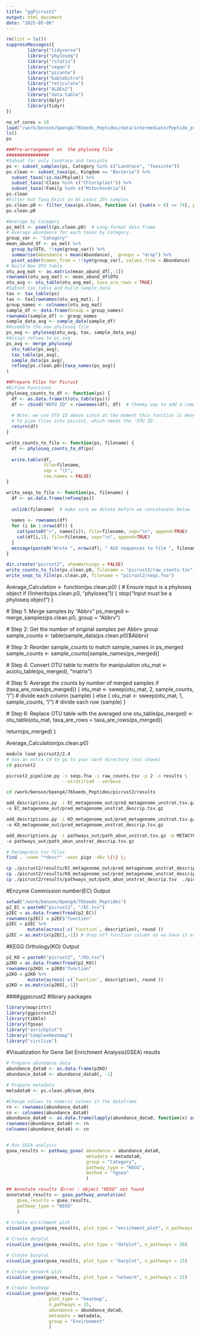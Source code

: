 ```yaml
---
title: "ggPicrust2"
output: html_document
date: "2025-05-06"
---
```


```r
rm(list = ls())
suppressMessages({
        library("tidyverse")
        library("phyloseq")
        library("rstatix")
        library("vegan")
        library("picante")
        library("kableExtra")
        library("reticulate")
        library("ALDEx2")
        library("data.table")
        library(dplyr)
        library(tidyr)
})

no_of_cores = 16
load("/work/benson/bpeng4/76Seeds_Peptides/data/intermediate/Peptide_ps.rda")
ls()
ps

###Pre-arrangement on  the phyloseq file
################
#Subset for only landrace and teosinte
ps <- subset_samples(ps, Category %in% c("Landrace", "Teosinte"))
ps.clean <- subset_taxa(ps, Kingdom == "Bacteria") %>%
  subset_taxa(!is.na(Phylum)) %>%
  subset_taxa(!Class %in% c("Chloroplast")) %>%
  subset_taxa(!Family %in% c("Mitochondria"))
ps.clean
#Filter Out Taxa Exist in At Least 25% samples
ps.clean.p0 <- filter_taxa(ps.clean, function (x) {sum(x > 0) >= 74}, prune=TRUE)
ps.clean.p0

#Average by Category
ps_melt <- psmelt(ps.clean.p0)  # Long-format data frame
# Average abundance for each taxon by Category.
group_var <- "Category" 
mean_abund_df <- ps_melt %>%
  group_by(OTU, !!sym(group_var)) %>%
  summarise(Abundance = mean(Abundance), .groups = "drop") %>%
  pivot_wider(names_from = !!sym(group_var), values_from = Abundance)
# Build New OTU table
otu_avg_mat <- as.matrix(mean_abund_df[,-1])
rownames(otu_avg_mat) <- mean_abund_df$OTU
otu_avg <- otu_table(otu_avg_mat, taxa_are_rows = TRUE)
#Subset tax_table and build sample_data
tax <- tax_table(ps)
tax <- tax[rownames(otu_avg_mat), ]
group_names <- colnames(otu_avg_mat)
sample_df <- data.frame(Group = group_names)
rownames(sample_df) <- group_names
sample_data_avg <- sample_data(sample_df)
#Assemble the new phyloseq file
ps_avg <- phyloseq(otu_avg, tax, sample_data_avg)
#Assign refseq to ps_avg
ps_avg <- merge_phyloseq(
  otu_table(ps_avg),
  tax_table(ps_avg),
  sample_data(ps_avg),
  refseq(ps.clean.p0)[taxa_names(ps_avg)]
)


```

```r
##Prepare Files for Picrust
#Difine Functions
phyloseq_counts_to_df <- function(ps) {
  df <- as.data.frame(t(otu_table(ps)))
  df <- cbind("#OTU ID" = rownames(df), df)  # Cheeky way to add a comment to first line
  
  # Note: we use OTU ID above since at the moment this function is meanly used
  # to pipe files into picrust, which needs the 'OTU ID'.
  return(df)
}

write_counts_to_file <- function(ps, filename) {
  df <- phyloseq_counts_to_df(ps)
  
  write.table(df,
              file=filename,
              sep = "\t",
              row.names = FALSE)
}

write_seqs_to_file <- function(ps, filename) {
  df <- as.data.frame(refseq(ps))
  
  unlink(filename)  # make sure we delete before we concatenate below
  
  names <- rownames(df)
  for (i in 1:nrow(df)) {
    cat(paste0(">", names[i]), file=filename, sep="\n", append=TRUE)
    cat(df[i,1], file=filename, sep="\n", append=TRUE)
  }
  message(paste0("Wrote ", nrow(df), " ASV sequences to file ", filename))
}

dir.create("picrust2", showWarnings = FALSE)
write_counts_to_file(ps.clean.p0, filename = "picrust2/raw_counts.tsv")
write_seqs_to_file(ps.clean.p0, filename = "picrust2/seqs.fna")
```


Average_Calculation <- function(ps.clean.p0) {
  # Ensure input is a phyloseq object
  if (!inherits(ps.clean.p0, "phyloseq")) {
    stop("Input must be a phyloseq object")
  }
  
  # Step 1: Merge samples by "Abbrv"
  ps_merged <- merge_samples(ps.clean.p0, group = "Abbrv")
  
  # Step 2: Get the number of original samples per Abbrv group
  sample_counts <- table(sample_data(ps.clean.p0)$Abbrv)
  
  # Step 3: Reorder sample_counts to match sample_names in ps_merged
  sample_counts <- sample_counts[sample_names(ps_merged)]
  
  # Step 4: Convert OTU table to matrix for manipulation
  otu_mat <- as(otu_table(ps_merged), "matrix")
  
  # Step 5: Average the counts by number of merged samples
  if (taxa_are_rows(ps_merged)) {
    otu_mat <- sweep(otu_mat, 2, sample_counts, "/")  # divide each column (sample)
  } else {
    otu_mat <- sweep(otu_mat, 1, sample_counts, "/")  # divide each row (sample)
  }
  
  # Step 6: Replace OTU table with the averaged one
  otu_table(ps_merged) <- otu_table(otu_mat, taxa_are_rows = taxa_are_rows(ps_merged))
  
  return(ps_merged)
}

Average_Calculation(ps.clean.p0)





```bash
module load picrust2/2.4
# Use an extra cd to go to your work directory (not shown)
cd picrust2

picrust2_pipeline.py -s seqs.fna -i raw_counts.tsv -p 2 -o results \
                     --stratified --verbose

cd /work/benson/bpeng4/76Seeds_Peptides/picrust2/results

add_descriptions.py -i EC_metagenome_out/pred_metagenome_unstrat.tsv.gz -m EC \
-o EC_metagenome_out/pred_metagenome_unstrat_descrip.tsv.gz

add_descriptions.py -i KO_metagenome_out/pred_metagenome_unstrat.tsv.gz -m KO \
-o KO_metagenome_out/pred_metagenome_unstrat_descrip.tsv.gz

add_descriptions.py -i pathways_out/path_abun_unstrat.tsv.gz -m METACYC \
-o pathways_out/path_abun_unstrat_descrip.tsv.gz

# Decompress tsv files
find . -name "*desc*" -exec pigz -dkv \{\} \;

cp ./picrust2/results/EC_metagenome_out/pred_metagenome_unstrat_descrip.tsv  ./picrust2/EC.tsv
cp ./picrust2/results/KO_metagenome_out/pred_metagenome_unstrat_descrip.tsv  ./picrust2/KO.tsv
cp ./picrust2/results/pathways_out/path_abun_unstrat_descrip.tsv  ./picrust2/path.tsv
```

#Enzyme Commission number(EC) Output
```r
setwd("/work/benson/bpeng4/76Seeds_Peptides")
p2_EC = paste0("picrust2", "/EC.tsv")
p2EC = as.data.frame(fread(p2_EC))
rownames(p2EC) = p2EC$"function"
p2EC = p2EC %>%
        mutate(across(-c(`function`, description), round ))
p2EC = as.matrix(p2EC[,-1]) # drop off function column as we have it as row names
```

#KEGG Orthology(KO) Output
```r
p2_KO = paste0("picrust2", "/KO.tsv")
p2KO = as.data.frame(fread(p2_KO))
rownames(p2KO) = p2KO$"function"
p2KO = p2KO %>%
        mutate(across(-c(`function`, description), round ))
p2KO = as.matrix(p2KO[,-1])
```

####ggpicrust2
#library packages
```r
library(magrittr)
library(ggpicrust2) 
library(tibble) 
library(fgsea)
library("enrichplot")
library("ComplexHeatmap")
library("circlize")
```

#Visualization for Gene Set Enrichment Analysis(GSEA) results
```r
# Prepare abundance data
abundance_data0 <- as.data.frame(p2KO) 
abundance_data0 <- abundance_data0[, -1]

# Prepare metadata
metadata0 <- ps.clean.p0@sam_data

#Change values to numeric values in the dataframe
rn <- rownames(abundance_data0)
cn <- colnames(abundance_data0)
abundance_data0 <- as.data.frame(lapply(abundance_data0, function(x) as.numeric(as.character(x))))
rownames(abundance_data0) <- rn
colnames(abundance_data0) <- cn


# Run GSEA analysis 
gsea_results <- pathway_gsea( abundance = abundance_data0, 
                              metadata = metadata0,
                              group = "Category", 
                              pathway_type = "KEGG", 
                              method = "fgsea"
                              )

## Annotate results（Error : object "KEGG" not found
annotated_results <- gsea_pathway_annotation( 
    gsea_results = gsea_results,
    pathway_type = "KEGG"
    )
                              
# Create enrichment plot
visualize_gsea(gsea_results, plot_type = "enrichment_plot", n_pathways = 10)

# Create dotplot
visualize_gsea(gsea_results, plot_type = "dotplot", n_pathways = 20)

# Create barplot
visualize_gsea(gsea_results, plot_type = "barplot", n_pathways = 15)

# Create network plot
visualize_gsea(gsea_results, plot_type = "network", n_pathways = 15)

# Create heatmap 
visualize_gsea(gsea_results,
                plot_type = "heatmap",
                n_pathways = 15,
                abundance = abundance_data0, 
                metadata = metadata,
                group = "Environment"
                )

```

